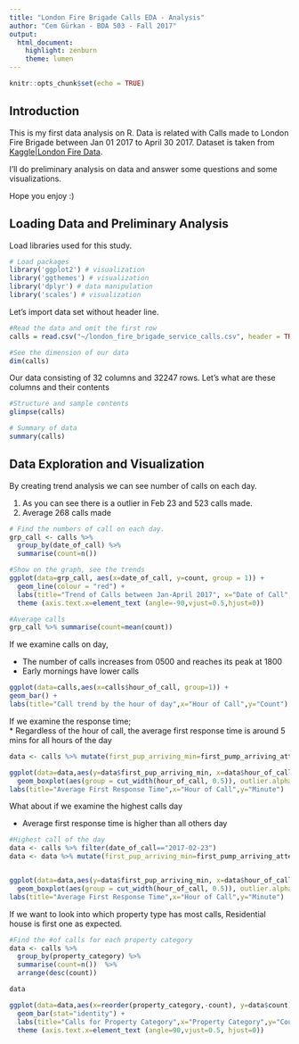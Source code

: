 ```yaml
---
title: "London Fire Brigade Calls EDA - Analysis"
author: "Cem Gürkan - BDA 503 - Fall 2017"
output: 
  html_document: 
    highlight: zenburn
    theme: lumen
---
```


```r
knitr::opts_chunk$set(echo = TRUE)
```

## Introduction

This is my first data analysis on R. Data is related with Calls made to London Fire Brigade between Jan 01 2017 to April 30 2017. Dataset is taken from [Kaggle|London Fire Data](https://www.kaggle.com/jboysen/london-fire/data).

I'll do preliminary analysis on data and answer some questions and some visualizations.

Hope you enjoy :)

## Loading Data and Preliminary Analysis

Load libraries used for this study.

```r
# Load packages
library('ggplot2') # visualization
library('ggthemes') # visualization
library('dplyr') # data manipulation
library('scales') # visualization
```

Let's import data set without header line.

```r

#Read the data and omit the first row
calls = read.csv("~/london_fire_brigade_service_calls.csv", header = TRUE)

#See the dimension of our data
dim(calls)
```

Our data consisting of 32 columns and 32247 rows. Let's what are these columns and their contents

```r
#Structure and sample contents
glimpse(calls)

# Summary of data
summary(calls) 
```

## Data Exploration and Visualization

By creating trend analysis we can see number of calls on each day.   

1. As you can see there is a outlier in Feb 23 and 523 calls made. 
1. Average 268 calls made

```r
# Find the numbers of call on each day.
grp_call <- calls %>%
  group_by(date_of_call) %>%
  summarise(count=n()) 

#Show on the graph, see the trends
ggplot(data=grp_call, aes(x=date_of_call, y=count, group = 1)) +
  geom_line(colour = "red") +
  labs(title="Trend of Calls between Jan-April 2017", x="Date of Call", y="Count") +
  theme (axis.text.x=element_text (angle=-90,vjust=0.5,hjust=0))

#Average calls
grp_call %>% summarise(count=mean(count)) 
```

If we examine calls on day,

* The number of calls increases from 0500 and reaches its peak at 1800
* Early mornings have lower calls

```r

ggplot(data=calls,aes(x=calls$hour_of_call, group=1)) +
geom_bar() +
labs(title="Call trend by the hour of day",x="Hour of Call",y="Count")

``` 

If we examine the response time;  
* Regardless of the hour of call, the average first response time is around 5 mins for all hours of the day

```r
data <- calls %>% mutate(first_pup_arriving_min=first_pump_arriving_attendance_time/60)

ggplot(data=data,aes(y=data$first_pup_arriving_min, x=data$hour_of_call)) +
  geom_boxplot(aes(group = cut_width(hour_of_call, 0.5)), outlier.alpha = 0.1, outlier.colour = "red", colour = "#3366FF")+
labs(title="Average First Response Time",x="Hour of Call",y="Minute")
``` 

What about if we examine the highest calls day  

* Average first response time is higher than all others day  

```r
#Highest call of the day
data <- calls %>% filter(date_of_call=="2017-02-23")
data <- data %>% mutate(first_pup_arriving_min=first_pump_arriving_attendance_time/60)


ggplot(data=data,aes(y=data$first_pup_arriving_min, x=data$hour_of_call)) +
  geom_boxplot(aes(group = cut_width(hour_of_call, 0.5)), outlier.alpha = 0.1, outlier.colour = "red", colour = "#3366FF")+
labs(title="Average First Response Time",x="Hour of Call",y="Minute")
``` 

If we want to look into which property type has most calls, Residential house is first one as expected. 


```r
#Find the #of calls for each property category
data <- calls %>%
  group_by(property_category) %>%
  summarise(count=n())  %>%
  arrange(desc(count))

data

ggplot(data=data,aes(x=reorder(property_category,-count), y=data$count)) +
  geom_bar(stat="identity") +
  labs(title="Calls for Property Category",x="Property Category",y="Count") +
  theme (axis.text.x=element_text (angle=90,vjust=0.5, hjust=0))


``` 
